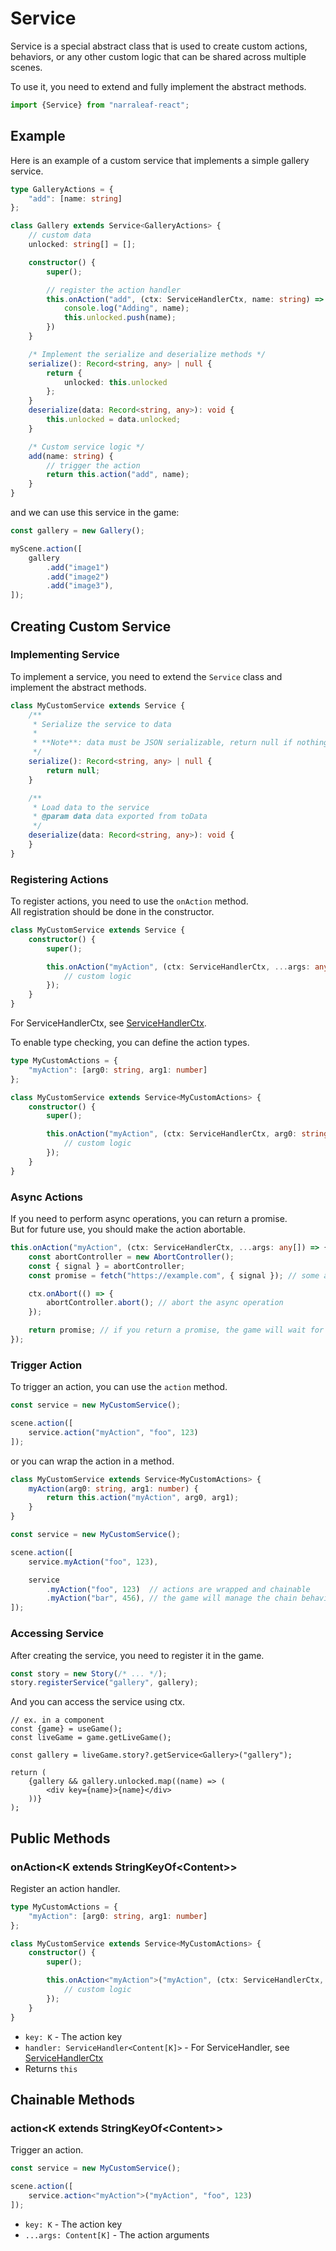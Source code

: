 
# Service

Service is a special abstract class that is used to create custom actions, behaviors, or any other custom logic that can be shared across multiple scenes.

To use it, you need to extend and fully implement the abstract methods.

```typescript
import {Service} from "narraleaf-react";
```

## Example

Here is an example of a custom service that implements a simple gallery service.

```typescript
type GalleryActions = {
    "add": [name: string]
};

class Gallery extends Service<GalleryActions> {
    // custom data
    unlocked: string[] = [];

    constructor() {
        super();

        // register the action handler
        this.onAction("add", (ctx: ServiceHandlerCtx, name: string) => {
            console.log("Adding", name);
            this.unlocked.push(name);
        })
    }

    /* Implement the serialize and deserialize methods */
    serialize(): Record<string, any> | null {
        return {
            unlocked: this.unlocked
        };
    }
    deserialize(data: Record<string, any>): void {
        this.unlocked = data.unlocked;
    }

    /* Custom service logic */
    add(name: string) {
        // trigger the action
        return this.action("add", name);
    }
}
```

and we can use this service in the game:

```typescript
const gallery = new Gallery();

myScene.action([
    gallery
        .add("image1")
        .add("image2")
        .add("image3"),
]);

```

## Creating Custom Service

### Implementing Service

To implement a service, you need to extend the `Service` class and implement the abstract methods.

```typescript
class MyCustomService extends Service {
    /**
     * Serialize the service to data
     *
     * **Note**: data must be JSON serializable, return null if nothing needs to be saved
     */
    serialize(): Record<string, any> | null {
        return null;
    }

    /**
     * Load data to the service
     * @param data data exported from toData
     */
    deserialize(data: Record<string, any>): void {
    }
}
```

### Registering Actions

To register actions, you need to use the `onAction` method.  
All registration should be done in the constructor.

```typescript
class MyCustomService extends Service {
    constructor() {
        super();

        this.onAction("myAction", (ctx: ServiceHandlerCtx, ...args: any[]) => {
            // custom logic
        });
    }
}
```

For ServiceHandlerCtx, see [ServiceHandlerCtx](../types/ServiceHandlerCtx).

To enable type checking, you can define the action types.

```typescript
type MyCustomActions = {
    "myAction": [arg0: string, arg1: number]
};

class MyCustomService extends Service<MyCustomActions> {
    constructor() {
        super();

        this.onAction("myAction", (ctx: ServiceHandlerCtx, arg0: string, arg1: number) => {
            // custom logic
        });
    }
}
```

### Async Actions

If you need to perform async operations, you can return a promise.  
But for future use, you should make the action abortable.

```typescript
this.onAction("myAction", (ctx: ServiceHandlerCtx, ...args: any[]) => {
    const abortController = new AbortController();
    const { signal } = abortController;
    const promise = fetch("https://example.com", { signal }); // some async operation

    ctx.onAbort(() => {
        abortController.abort(); // abort the async operation
    });

    return promise; // if you return a promise, the game will wait for the promise to resolve
});
```

### Trigger Action

To trigger an action, you can use the `action` method.

```typescript
const service = new MyCustomService();

scene.action([
    service.action("myAction", "foo", 123)
]);
```

or you can wrap the action in a method.

```typescript
class MyCustomService extends Service<MyCustomActions> {
    myAction(arg0: string, arg1: number) {
        return this.action("myAction", arg0, arg1);
    }
}

const service = new MyCustomService();

scene.action([
    service.myAction("foo", 123),

    service
        .myAction("foo", 123)  // actions are wrapped and chainable
        .myAction("bar", 456), // the game will manage the chain behavior automatically
]);
```

### Accessing Service

After creating the service, you need to register it in the game.

```typescript
const story = new Story(/* ... */);
story.registerService("gallery", gallery);
```

And you can access the service using ctx.

```tsx
// ex. in a component
const {game} = useGame();
const liveGame = game.getLiveGame();

const gallery = liveGame.story?.getService<Gallery>("gallery");

return (
    {gallery && gallery.unlocked.map((name) => (
        <div key={name}>{name}</div>
    ))}
);
```

## Public Methods

### onAction\<K extends StringKeyOf\<Content\>\>

<Steps>

Register an action handler.

```typescript
type MyCustomActions = {
    "myAction": [arg0: string, arg1: number]
};

class MyCustomService extends Service<MyCustomActions> {
    constructor() {
        super();

        this.onAction<"myAction">("myAction", (ctx: ServiceHandlerCtx, arg0: string, arg1: number) => {
            // custom logic
        });
    }
}
```

- `key: K` - The action key
- `handler: ServiceHandler<Content[K]>` - For ServiceHandler, see [ServiceHandlerCtx](../types/ServiceHandlerCtx)
- Returns `this`

</Steps>

## Chainable Methods

### action\<K extends StringKeyOf\<Content\>\>

<Steps>

Trigger an action.

```typescript
const service = new MyCustomService();

scene.action([
    service.action<"myAction">("myAction", "foo", 123)
]);
```

- `key: K` - The action key
- `...args: Content[K]` - The action arguments

</Steps>

